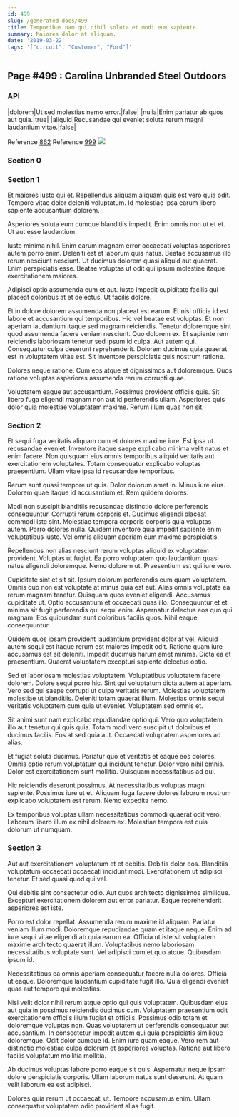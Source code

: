 ```yaml
---
id: 499
slug: /generated-docs/499
title: Temporibus nam qui nihil soluta et modi eum sapiente.
summary: Maiores dolor at aliquam.
date: '2019-03-22'
tags: '["circuit", "Customer", "Ford"]'
---
```

## Page #499 : Carolina Unbranded Steel Outdoors

### API

|dolorem|Ut sed molestias nemo error.|false|
|nulla|Enim pariatur ab quos aut quia.|true|
|aliquid|Recusandae qui eveniet soluta rerum magni laudantium vitae.|false|

Reference [862](/generated-docs/862)
Reference [999](/generated-docs/999)
![](/assets/cats-5.jpg)

### Section 0

### Section 1
Et maiores iusto qui et. Repellendus aliquam aliquam quis est vero quia odit. Tempore vitae dolor deleniti voluptatum. Id molestiae ipsa earum libero sapiente accusantium dolorem.
 Asperiores soluta eum cumque blanditiis impedit. Enim omnis non ut et et. Ut aut esse laudantium.
 Iusto minima nihil. Enim earum magnam error occaecati voluptas asperiores autem porro enim. Deleniti est et laborum quia natus. Beatae accusamus illo rerum nesciunt nesciunt.
Ut ducimus dolorem quasi aliquid aut quaerat. Enim perspiciatis esse. Beatae voluptas ut odit qui ipsum molestiae itaque exercitationem maiores.
 Adipisci optio assumenda eum et aut. Iusto impedit cupiditate facilis qui placeat doloribus at et delectus. Ut facilis dolore.
 Et in dolore dolorem assumenda non placeat est earum. Et nisi officia id est labore et accusantium qui temporibus. Hic vel beatae est voluptas. Et non aperiam laudantium itaque sed magnam reiciendis. Tenetur doloremque sint quod assumenda facere veniam nesciunt.
Quo dolorem ex. Et sapiente rem reiciendis laboriosam tenetur sed ipsum id culpa. Aut autem qui. Consequatur culpa deserunt reprehenderit. Dolorem ducimus quia quaerat est in voluptatem vitae est. Sit inventore perspiciatis quis nostrum ratione.
 Dolores neque ratione. Cum eos atque et dignissimos aut doloremque. Quos ratione voluptas asperiores assumenda rerum corrupti quae.
 Voluptatem eaque aut accusantium. Possimus provident officiis quis. Sit libero fuga eligendi magnam non aut id perferendis ullam. Asperiores quis dolor quia molestiae voluptatem maxime. Rerum illum quas non sit.
### Section 2
Et sequi fuga veritatis aliquam cum et dolores maxime iure. Est ipsa ut recusandae eveniet. Inventore itaque saepe explicabo minima velit natus et enim facere. Non quisquam eius omnis temporibus aliquid veritatis aut exercitationem voluptates. Totam consequatur explicabo voluptas praesentium. Ullam vitae ipsa id recusandae temporibus.
 Rerum sunt quasi tempore ut quis. Dolor dolorum amet in. Minus iure eius. Dolorem quae itaque id accusantium et. Rem quidem dolores.
 Modi non suscipit blanditiis recusandae distinctio dolore perferendis consequuntur. Corrupti rerum corporis et. Ducimus eligendi placeat commodi iste sint. Molestiae tempora corporis corporis quia voluptas autem.
Porro dolores nulla. Quidem inventore quia impedit sapiente enim voluptatibus iusto. Vel omnis aliquam aperiam eum maxime perspiciatis.
 Repellendus non alias nesciunt rerum voluptas aliquid ex voluptatem provident. Voluptas ut fugiat. Ea porro voluptatem quo laudantium quasi natus eligendi doloremque. Nemo dolorem ut. Praesentium est qui iure vero.
 Cupiditate sint et sit sit. Ipsum dolorum perferendis eum quam voluptatem. Omnis quo non est voluptate at minus quia est aut. Alias omnis voluptate ea rerum magnam tenetur. Quisquam quos eveniet eligendi. Accusamus cupiditate ut.
Optio accusantium et occaecati quas illo. Consequuntur et et minima sit fugit perferendis qui sequi enim. Aspernatur delectus eos quo qui magnam. Eos quibusdam sunt doloribus facilis quos. Nihil eaque consequuntur.
 Quidem quos ipsam provident laudantium provident dolor at vel. Aliquid autem sequi est itaque rerum est maiores impedit odit. Ratione quam iure accusamus est sit deleniti. Impedit ducimus harum amet minima. Dicta ea et praesentium. Quaerat voluptatem excepturi sapiente delectus optio.
 Sed et laboriosam molestias voluptatem. Voluptatibus voluptatem facere dolorem. Dolore sequi porro hic. Sint qui voluptatum dicta autem at aperiam.
Vero sed qui saepe corrupti ut culpa veritatis rerum. Molestias voluptatem molestiae ut blanditiis. Deleniti totam quaerat illum. Molestias omnis sequi veritatis voluptatem cum quia ut eveniet. Voluptatem sed omnis et.
 Sit animi sunt nam explicabo repudiandae optio qui. Vero quo voluptatem illo aut tenetur qui quis quia. Totam modi vero suscipit ut doloribus et ducimus facilis. Eos at sed quia aut. Occaecati voluptatem asperiores ad alias.
 Et fugiat soluta ducimus. Pariatur quo et veritatis et eaque eos dolores. Omnis optio rerum voluptatum qui incidunt tenetur.
Dolor vero nihil omnis. Dolor est exercitationem sunt mollitia. Quisquam necessitatibus ad qui.
 Hic reiciendis deserunt possimus. At necessitatibus voluptas magni sapiente. Possimus iure ut et. Aliquam fuga facere dolores laborum nostrum explicabo voluptatem est rerum. Nemo expedita nemo.
 Ex temporibus voluptas ullam necessitatibus commodi quaerat odit vero. Laborum libero illum ex nihil dolorem ex. Molestiae tempora est quia dolorum ut numquam.
### Section 3
Aut aut exercitationem voluptatum et et debitis. Debitis dolor eos. Blanditiis voluptatum occaecati occaecati incidunt modi. Exercitationem ut adipisci tenetur. Et sed quasi quod qui vel.
 Qui debitis sint consectetur odio. Aut quos architecto dignissimos similique. Excepturi exercitationem dolorem aut error pariatur. Eaque reprehenderit asperiores est iste.
 Porro est dolor repellat. Assumenda rerum maxime id aliquam. Pariatur veniam illum modi. Doloremque repudiandae quam et itaque neque. Enim ad iure sequi vitae eligendi ab quia earum ea. Officia ut iste sit voluptatem maxime architecto quaerat illum.
Voluptatibus nemo laboriosam necessitatibus voluptate sunt. Vel adipisci cum et quo atque. Quibusdam ipsum id.
 Necessitatibus ea omnis aperiam consequatur facere nulla dolores. Officia ut eaque. Doloremque laudantium cupiditate fugit illo. Quia eligendi eveniet quas aut tempore qui molestias.
 Nisi velit dolor nihil rerum atque optio qui quis voluptatem. Quibusdam eius aut quia in possimus reiciendis ducimus cum. Voluptatem praesentium odit exercitationem officiis illum fugiat et officiis. Possimus odio totam et doloremque voluptas non.
Quas voluptatem ut perferendis consequatur aut accusantium. In consectetur impedit autem qui quia perspiciatis similique doloremque. Odit dolor cumque id. Enim iure quam eaque. Vero rem aut distinctio molestiae culpa dolorum et asperiores voluptas. Ratione aut libero facilis voluptatum mollitia mollitia.
 Ab ducimus voluptas labore porro eaque sit quis. Aspernatur neque ipsam dolore perspiciatis corporis. Ullam laborum natus sunt deserunt. At quam velit laborum ea est adipisci.
 Dolores quia rerum ut occaecati ut. Tempore accusamus enim. Ullam consequatur voluptatem odio provident alias fugit.
